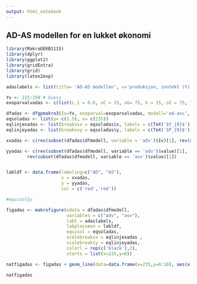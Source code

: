 ```yaml
---
output: html_notebook
---
```



## AD-AS modellen for en lukket økonomi

```r
library(MakroOEKB1115)
library(dplyr)
library(ggplot2)
library(gridExtra)
library(grid)
library(latex2exp)

adaslabels <- list(title= 'AD-AS modellen', x='produksjon, inntekt (Y)', y='prisnivå (P)')

Yv <- 225:250 # Guess
exoparvalvadas <- c(list(c_1 = 0.6, oC = 25, oG= 75, b = 15, oI = 75, T = 10, M= 200, P=1, h = 80, k =2,Pe=2, mu = 0.1, l_1=-10,l_2=1, z=1, A=0.5, N=400, alpha = 1), list(Y=c(Yv)))

dfadas <- dfgpmakro3(Iv=Yv, exoparval=exoparvalvadas, modell='ad-asc', endr=0)
eqsoladas <- list(y= c(2.5), x= c(235))
eqlinjexadas <- list(breaksvx = eqsoladas$x, labels = c(TeX('$Y_{0}$')))
eqlinjeyadas <- list(breaksvy = eqsoladas$y, labels = c(TeX('$P_{0}$')))

xxadas <- c(rev(subset(dfadas$dfmodell, variable = 'adv')$Iv)[1], rev(subset(dfadas$dfmodell, variable = 'asv')$Iv)[1])

yyadas <- c(rev(subset(dfadas$dfmodell, variable == 'adv')$value)[1],
        rev(subset(dfadas$dfmodell, variable == 'asv')$value)[1])


labldf <- data.frame(labeling=c("AD", "AS"),
                     x = xxadas,
                     y = yyadas,
                     col = c('red','red'))

#equisol$y

figadas <- makrofigure(ndata = dfadas$dfmodell,
                       variables = c("adv", "asv"),
                       labt = adaslabels,
                       labplassmon = labldf,
                       equisol = eqsoladas,
                       scalebreaksx = eqlinjexadas ,
                       scalebreaksy = eqlinjeyadas,
                       colorl = rep(c('black'),2),
                       starts = list(x=225,y=0))

natfigadas <- figadas + geom_line(data=data.frame(x=235,y=0:10), aes(x,y))

natfigadas
```


